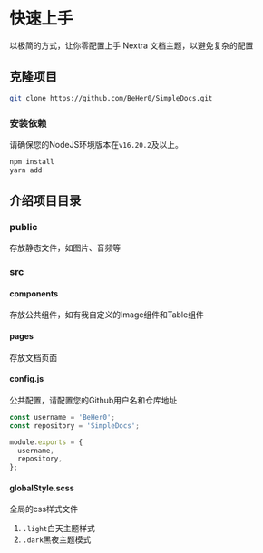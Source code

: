 # 快速上手

以极简的方式，让你零配置上手 Nextra 文档主题，以避免复杂的配置

## 克隆项目

```sh copy
git clone https://github.com/BeHer0/SimpleDocs.git
```

### 安装依赖

请确保您的NodeJS环境版本在`v16.20.2`及以上。

```sh copy
npm install
yarn add
```

## 介绍项目目录


<FileTree>
  <FileTree.Folder name="SimpleDocs" defaultOpen>
    <FileTree.File name="public" />
    <FileTree.Folder name="src" defaultOpen>
      <FileTree.File name="components" />
      <FileTree.File name="pages" />
      <FileTree.File name="config.js" />
      <FileTree.File name="globalStyle.scss" />
    </FileTree.Folder>
    <FileTree.File name="next.config.js" />
    <FileTree.File name="theme.config.js" />
  </FileTree.Folder>
</FileTree>

### public

存放静态文件，如图片、音频等

### src

#### components

存放公共组件，如有我自定义的Image组件和Table组件

#### pages

存放文档页面

#### config.js

公共配置，请配置您的Github用户名和仓库地址
```js filename="config.js" copy
const username = 'BeHer0';
const repository = 'SimpleDocs';

module.exports = {
  username,
  repository,
};
```

#### globalStyle.scss

全局的css样式文件

1. `.light`白天主题样式
2. `.dark`黑夜主题模式



